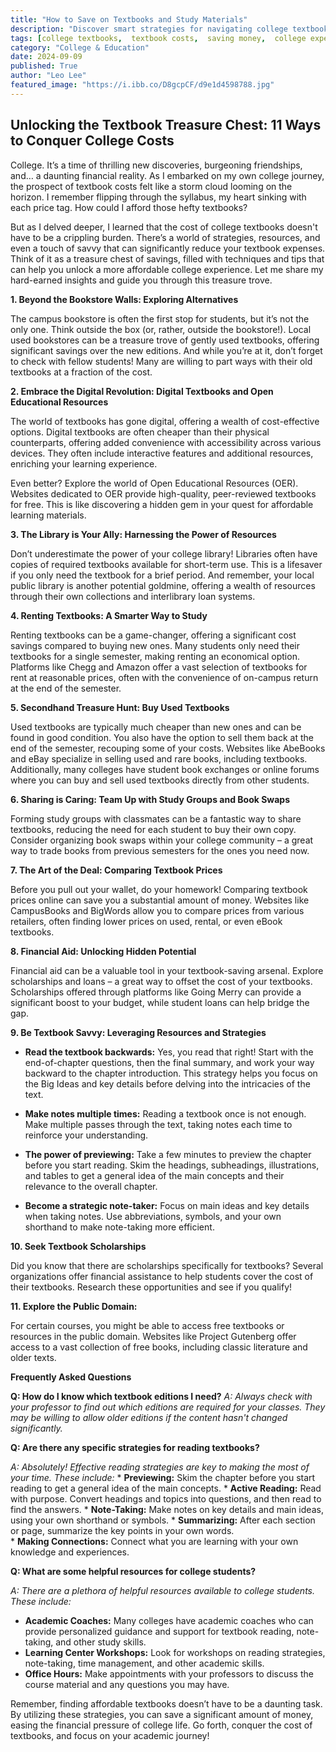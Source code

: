 ```yaml
---
title: "How to Save on Textbooks and Study Materials"
description: "Discover smart strategies for navigating college textbook costs, including exploring alternative resources, utilizing digital textbooks, and leveraging libraries. Learn how to rent, buy used, and share textbooks, plus other money-saving tips for students."
tags: [college textbooks,  textbook costs,  saving money,  college expenses,  study materials,  affordable education,  digital textbooks,  open educational resources,  renting textbooks,  used textbooks,  book swaps,  financial aid,  study tips,  college resources]
category: "College & Education"
date: 2024-09-09
published: True
author: "Leo Lee"
featured_image: "https://i.ibb.co/D8gcpCF/d9e1d4598788.jpg"
---
```


##  Unlocking the Textbook Treasure Chest: 11 Ways to Conquer College Costs

College. It’s a time of thrilling new discoveries, burgeoning friendships, and… a daunting financial reality.  As I embarked on my own college journey,  the prospect of textbook costs felt like a  storm cloud looming on the horizon.  I remember flipping through the syllabus, my heart sinking with each price tag.  How could I afford those hefty textbooks?  

But as I delved deeper,  I learned that the cost of college textbooks doesn't have to be a crippling burden.  There’s a world of strategies, resources, and even a touch of savvy that can significantly reduce your textbook expenses.  Think of it as a treasure chest of savings, filled with techniques and tips that can help you unlock a more affordable college experience.  Let me share my hard-earned insights and guide you through this treasure trove.

**1.  Beyond the Bookstore Walls: Exploring Alternatives**

The campus bookstore is often the first stop for students, but it’s not the only one.  Think outside the box (or, rather, outside the bookstore!).  Local used bookstores can be a treasure trove of gently used textbooks, offering significant savings over the new editions.  And while you’re at it, don’t forget to check with fellow students!  Many are willing to part ways with their old textbooks at a fraction of the cost.  

**2.  Embrace the Digital Revolution: Digital Textbooks and Open Educational Resources**

The world of textbooks has gone digital, offering a wealth of cost-effective options. Digital textbooks are often cheaper than their physical counterparts, offering added convenience with accessibility across various devices.  They often include interactive features and additional resources, enriching your learning experience.  

Even better? Explore the world of Open Educational Resources (OER). Websites dedicated to OER provide high-quality, peer-reviewed textbooks for free. This is like discovering a hidden gem in your quest for affordable learning materials.

**3.  The Library is Your Ally:  Harnessing the Power of Resources**

Don’t underestimate the power of your college library!  Libraries often have copies of required textbooks available for short-term use.  This is a lifesaver if you only need the textbook for a brief period. And remember, your local public library is another potential goldmine, offering a wealth of resources through their own collections and interlibrary loan systems.

**4.  Renting Textbooks:  A Smarter Way to Study**

Renting textbooks can be a game-changer, offering a significant cost savings compared to buying new ones.  Many students only need their textbooks for a single semester, making renting an economical option.  Platforms like Chegg and Amazon offer a vast selection of textbooks for rent at reasonable prices, often with the convenience of on-campus return at the end of the semester.

**5.  Secondhand Treasure Hunt:  Buy Used Textbooks**

Used textbooks are typically much cheaper than new ones and can be found in good condition. You also have the option to sell them back at the end of the semester, recouping some of your costs.  Websites like AbeBooks and eBay specialize in selling used and rare books, including textbooks.  Additionally, many colleges have student book exchanges or online forums where you can buy and sell used textbooks directly from other students.

**6.  Sharing is Caring:  Team Up with Study Groups and Book Swaps**

Forming study groups with classmates can be a fantastic way to share textbooks, reducing the need for each student to buy their own copy.  Consider organizing book swaps within your college community – a great way to trade books from previous semesters for the ones you need now.

**7.  The Art of the Deal:  Comparing Textbook Prices**

Before you pull out your wallet, do your homework!  Comparing textbook prices online can save you a substantial amount of money.  Websites like CampusBooks and BigWords allow you to compare prices from various retailers, often finding lower prices on used, rental, or even eBook textbooks.  

**8.  Financial Aid:  Unlocking Hidden Potential**

Financial aid can be a valuable tool in your textbook-saving arsenal.  Explore scholarships and loans – a great way to offset the cost of your textbooks.  Scholarships offered through platforms like Going Merry can provide a significant boost to your budget, while student loans can help bridge the gap. 

**9.  Be Textbook Savvy:  Leveraging Resources and Strategies**

* **Read the textbook backwards:**  Yes, you read that right!  Start with the end-of-chapter questions, then the final summary, and work your way backward to the chapter introduction. This strategy helps you  focus on the Big Ideas and key details before delving into the intricacies of the text.

* **Make notes multiple times:**  Reading a textbook once is not enough.  Make multiple passes through the text,  taking notes each time to reinforce your understanding. 

* **The power of previewing:**  Take a few minutes to preview the chapter before you start reading.  Skim the headings, subheadings, illustrations, and tables to get a general idea of the main concepts and their relevance to the overall chapter.

* **Become a strategic note-taker:**  Focus on main ideas and key details when taking notes.  Use abbreviations, symbols, and your own shorthand to make note-taking more efficient.  

**10.  Seek Textbook Scholarships**

Did you know that there are scholarships specifically for textbooks?  Several organizations offer financial assistance to help students cover the cost of their textbooks.  Research these opportunities and see if you qualify!

**11.  Explore the Public Domain:** 

For certain courses, you might be able to access free textbooks or resources in the public domain. Websites like Project Gutenberg offer access to a vast collection of free books, including classic literature and older texts.

**Frequently Asked Questions**

**Q: How do I know which textbook editions I need?**
*A:  Always check with your professor to find out which editions are required for your classes.  They may be willing to allow older editions if the content hasn't changed significantly.* 

**Q:  Are there any specific strategies for reading textbooks?**

*A:  Absolutely!  Effective reading strategies are key to making the most of your time.  These include:*
    * **Previewing:**  Skim the chapter before you start reading to get a general idea of the main concepts.
    * **Active Reading:**  Read with purpose.  Convert headings and topics into questions, and then read to find the answers.
    * **Note-Taking:**  Make notes on key details and main ideas, using your own shorthand or symbols. 
    * **Summarizing:**  After each section or page, summarize the key points in your own words.  
    * **Making Connections:**  Connect what you are learning with your own knowledge and experiences.
    
**Q: What are some helpful resources for college students?**

*A: There are a plethora of helpful resources available to college students.  These include:*

* **Academic Coaches:**  Many colleges have academic coaches who can provide personalized guidance and support for textbook reading, note-taking, and other study skills. 
* **Learning Center Workshops:**  Look for workshops on reading strategies, note-taking, time management, and other academic skills. 
* **Office Hours:**  Make appointments with your professors to discuss the course material and any questions you may have.

Remember,  finding affordable textbooks doesn’t have to be a daunting task.  By utilizing these strategies, you can save a significant amount of money, easing the financial pressure of college life.  Go forth, conquer the cost of textbooks, and  focus on your academic journey!
